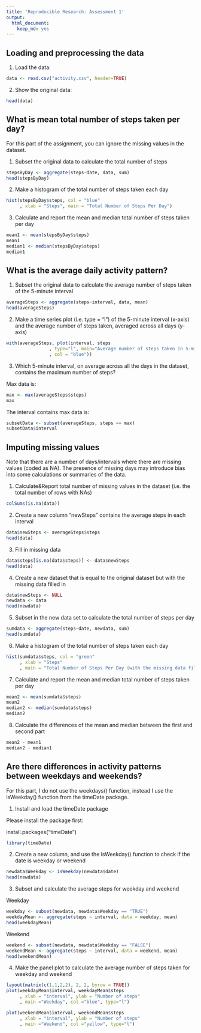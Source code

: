 ```yaml
---
title: 'Reproducible Research: Assessment 1'
output:
  html_document:
    keep_md: yes
---
```


## Loading and preprocessing the data

1. Load the data:
```r
data <- read.csv("activity.csv", header=TRUE)
```

2. Show the original data:
```r
head(data)
```


## What is mean total number of steps taken per day?

For this part of the assignment, you can ignore the missing values in the dataset.

1. Subset the original data to calculate the total number of steps
```r
stepsByDay <- aggregate(steps~date, data, sum)
head(stepsByDay)
```

2. Make a histogram of the total number of steps taken each day
```r
hist(stepsByDay$steps, col = "blue"
     , xlab = "Steps", main = "Total Number of Steps Per Day")
```

3. Calculate and report the mean and median total number of steps taken per day
```r
mean1 <- mean(stepsByDay$steps)
mean1
median1 <- median(stepsByDay$steps)
median1
```
## What is the average daily activity pattern?
1. Subset the original data to calculate the average number of steps taken of the 5-minute interval
```r
averageSteps <- aggregate(steps~interval, data, mean)
head(averageSteps)
```

2. Make a time series plot (i.e. type = "l") of the 5-minute interval (x-axis) and the average number of steps taken, averaged across all days (y-axis)
```r
with(averageSteps, plot(interval, steps
                , type="l", main="Average number of steps taken in 5-min interval"
                , col = "blue")) 
```

3. Which 5-minute interval, on average across all the days in the dataset, contains the maximum number of steps?

Max data is:
```r
max <- max(averageSteps$steps)
max
```

The interval contains max data is:
```r
subsetData <- subset(averageSteps, steps == max)
subsetData$interval
```

## Imputing missing values
Note that there are a number of days/intervals where there are missing values (coded as NA). The presence of missing days may introduce bias into some calculations or summaries of the data.

1. Calculate&Report total number of missing values in the dataset (i.e. the total number of rows with NAs)
```r
colSums(is.na(data))
```

2. Create a new column "newSteps" contains the average steps in each interval
```r
data$newSteps <- averageSteps$steps
head(data)
```

3. Fill in missing data
```r
data$steps[is.na(data$steps)] <- data$newSteps
head(data)
```

4. Create a new dataset that is equal to the original dataset but with the missing data filled in
```r
data$newSteps <- NULL
newdata <- data
head(newdata)
```

5. Subset in the new data set to calculate the total number of steps per day
```r
sumdata <- aggregate(steps~date, newdata, sum)
head(sumdata)
```

6. Make a histogram of the total number of steps taken each day
```r
hist(sumdata$steps, col = "green"
     , xlab = "Steps"
     , main = "Total Number of Steps Per Day (with the missing data filled in)")
```

7. Calculate and report the mean and median total number of steps taken per day
```r
mean2 <- mean(sumdata$steps)
mean2
median2 <- median(sumdata$steps)
median2
```

8. Calculate the differences of the mean and median between the first and second part
```r
mean2 - mean1
median2 - median1
```
## Are there differences in activity patterns between weekdays and weekends?
For this part, I do not use the weekdays() function, instead I use the isWeekday() function from the timeDate package.

1. Install and load the timeDate package

Please install the package first:

install.packages("timeDate")
```r
library(timeDate)
```

2. Create a new column, and use the isWeekday() function to check if the date is weekday or weekend
```r
newdata$Weekday <- isWeekday(newdata$date)
head(newdata)
```

3. Subset and calculate the average steps for weekday and weekend

Weekday
```r
weekday <- subset(newdata, newdata$Weekday == "TRUE")
weekdayMean <- aggregate(steps ~ interval, data = weekday, mean)
head(weekdayMean)
```

Weekend
```r
weekend <- subset(newdata, newdata$Weekday == "FALSE")
weekendMean <- aggregate(steps ~ interval, data = weekend, mean)
head(weekendMean)
```

4. Make the panel plot to calculate the average number of steps taken for weekday and weekend
```r
layout(matrix(c(1,1,2,2), 2, 2, byrow = TRUE))
plot(weekdayMean$interval, weekdayMean$steps
     , xlab = "interval", ylab = "Number of steps"
     , main ="Weekday", col ="blue", type="l") 

plot(weekendMean$interval, weekendMean$steps
     , xlab = "interval", ylab = "Number of steps"
     , main ="Weekend", col ="yellow", type="l")
```
